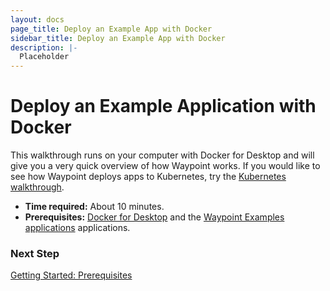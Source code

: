 ```yaml
---
layout: docs
page_title: Deploy an Example App with Docker
sidebar_title: Deploy an Example App with Docker
description: |-
  Placeholder
---
```


# Deploy an Example Application with Docker

This walkthrough runs on your computer with Docker for Desktop and will give you a very quick overview of how Waypoint works. If you would like to see how Waypoint deploys apps to Kubernetes, try the [Kubernetes walkthrough](/docs/getting-started/k8s-example-app).

- **Time required:** About 10 minutes.
- **Prerequisites:** [Docker for Desktop](https://www.docker.com/products/docker-desktop) and the [Waypoint Examples applications](https://github.com/hashicorp/waypoint-examples) applications.

### Next Step

[Getting Started: Prerequisites](/docs/getting-started/docker-example-app/install-prereqs)
